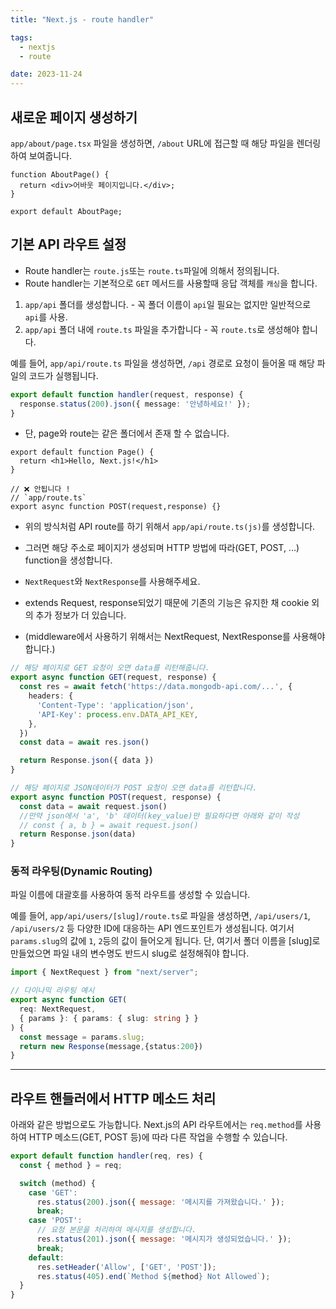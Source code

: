```yaml
---
title: "Next.js - route handler"

tags:
  - nextjs
  - route

date: 2023-11-24
---
```


## 새로운 페이지 생성하기

`app/about/page.tsx` 파일을 생성하면, `/about` URL에 접근할 때 해당 파일을 렌더링하여 보여줍니다.

```javascript:app/about/page.tsx
function AboutPage() {
  return <div>어바웃 페이지입니다.</div>;
}

export default AboutPage;
```

## 기본 API 라우트 설정

- Route handler는 `route.js`또는 `route.ts`파일에 의해서 정의됩니다.
- Route handler는 기본적으로 `GET` 메서드를 사용할때 응답 객체를 `캐싱`을 합니다.

1. `app/api` 폴더를 생성합니다. - 꼭 폴더 이름이 `api`일 필요는 없지만 일반적으로 `api`를 사용.
2. `app/api` 폴더 내에 `route.ts` 파일을 추가합니다 - 꼭 `route.ts`로 생성해야 합니다.

예를 들어, `app/api/route.ts` 파일을 생성하면, `/api` 경로로 요청이 들어올 때 해당 파일의 코드가 실행됩니다.

```javascript:app/api/route.ts
export default function handler(request, response) {
  response.status(200).json({ message: '안녕하세요!' });
}
```

- 단, page와 route는 같은 폴더에서 존재 할 수 없습니다.

```javascript:app/page.tsx
export default function Page() {
  return <h1>Hello, Next.js!</h1>
}

// ❌ 안됩니다 !
// `app/route.ts`
export async function POST(request,response) {}
```

- 위의 방식처럼 API route를 하기 위해서 `app/api/route.ts(js)`를 생성합니다.
- 그러면 해당 주소로 페이지가 생성되며 HTTP 방법에 따라(GET, POST, ...) function을 생성합니다.

- `NextRequest`와 `NextResponse`를 사용해주세요.
- extends Request, response되었기 때문에 기존의 기능은 유지한 채 cookie 외의 추가 정보가 더 있습니다.
- (middleware에서 사용하기 위해서는 NextRequest, NextResponse를 사용해야합니다.)

```javascript:app/api/route.ts
// 해당 페이지로 GET 요청이 오면 data를 리턴해줍니다.
export async function GET(request, response) {
  const res = await fetch('https://data.mongodb-api.com/...', {
    headers: {
      'Content-Type': 'application/json',
      'API-Key': process.env.DATA_API_KEY,
    },
  })
  const data = await res.json()

  return Response.json({ data })
}

// 해당 페이지로 JSON데이터가 POST 요청이 오면 data를 리턴합니다.
export async function POST(request, response) {
  const data = await request.json()
  //만약 json에서 'a', 'b' 데이터(key_value)만 필요하다면 아래와 같이 작성
  // const { a, b } = await request.json()
  return Response.json(data)
}
```

### 동적 라우팅(Dynamic Routing)

파일 이름에 대괄호를 사용하여 동적 라우트를 생성할 수 있습니다.

예를 들어, `app/api/users/[slug]/route.ts`로 파일을 생성하면, `/api/users/1`, `/api/users/2` 등 다양한 ID에 대응하는 API 엔드포인트가 생성됩니다.
여기서 `params.slug`의 값에 `1`, `2`등의 값이 들어오게 됩니다.
단, 여기서 폴더 이름을 [slug]로 만들었으면 파일 내의 변수명도 반드시 slug로 설정해줘야 합니다.

```javascript:app/api/users/[slug]/route.ts
import { NextRequest } from "next/server";

// 다이나믹 라우팅 예시
export async function GET(
  req: NextRequest,
  { params }: { params: { slug: string } }
) {
  const message = params.slug;
  return new Response(message,{status:200})
}
```

---

## 라우트 핸들러에서 HTTP 메소드 처리

아래와 같은 방법으로도 가능합니다.
Next.js의 API 라우트에서는 `req.method`를 사용하여 HTTP 메소드(GET, POST 등)에 따라 다른 작업을 수행할 수 있습니다.

```javascript:app/api/message.js
export default function handler(req, res) {
  const { method } = req;

  switch (method) {
    case 'GET':
      res.status(200).json({ message: '메시지를 가져왔습니다.' });
      break;
    case 'POST':
      // 요청 본문을 처리하여 메시지를 생성합니다.
      res.status(201).json({ message: '메시지가 생성되었습니다.' });
      break;
    default:
      res.setHeader('Allow', ['GET', 'POST']);
      res.status(405).end(`Method ${method} Not Allowed`);
  }
}
```
